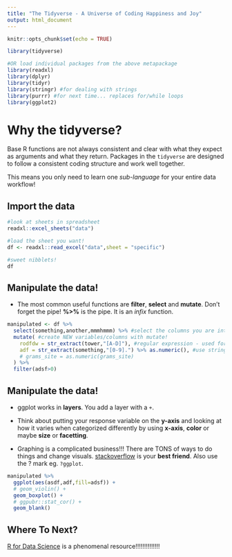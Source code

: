 ```yaml
---
title: "The Tidyverse - A Universe of Coding Happiness and Joy"
output: html_document
---
```


```r
knitr::opts_chunk$set(echo = TRUE)
```

```r

library(tidyverse)

#OR load individual packages from the above metapackage
library(readxl)
library(dplyr)
library(tidyr)
library(stringr) #for dealing with strings
library(purrr) #for next time... replaces for/while loops
library(ggplot2)


```

# Why the tidyverse?

Base R functions are not always consistent and clear with what they expect as arguments and what they return. Packages in the `tidyverse` are designed to follow a consistent coding structure and work well together.

This means you only need to learn one *sub-language* for your entire data workflow!

## Import the data

```r
#look at sheets in spreadsheet
readxl::excel_sheets("data")

#load the sheet you want!
df <- readxl::read_excel("data",sheet = "specific")

#sweet nibblets!
df
```

## Manipulate the data!

* The most common useful functions are **filter**, **select** and **mutate**. Don't forget the pipe! **%>%** is the pipe. It is an *infix* function.

```r
  
manipulated <- df %>%
  select(something,another,mmmhmmm) %>% #select the columns you are interested in
  mutate( #create NEW variables/columns with mutate!
    rodfdw = str_extract(tower,"[A-D]"), #regular expression - used for text processing
    adf = str_extract(something,"[0-9].") %>% as.numeric(), #use stringr functions to manipulate strings!!!
    # grams_site = as.numeric(grams_site)
  ) %>%
  filter(adsf>0)

```

## Manipulate the data!

* ggplot works in **layers**. You add a layer with a `+`.

* Think about putting your response variable on the **y-axis** and looking at how it varies when categorized differently by using **x-axis**, **color** or maybe **size** or **facetting**.

* Graphing is a complicated business!!! There are TONS of ways to do things and change visuals. [stackoverflow](https://stackoverflow.com/) is your **best friend**. Also use the ? mark eg. `?ggplot`.

```r

manipulated %>%
  ggplot(aes(asdf,adf,fill=adsf)) +
  # geom_violin() +
  geom_boxplot() + 
  # ggpubr::stat_cor() +
  geom_blank()

```

## Where To Next?

[R for Data Science](https://r4ds.had.co.nz/) is a phenomenal resource!!!!!!!!!!!!!!